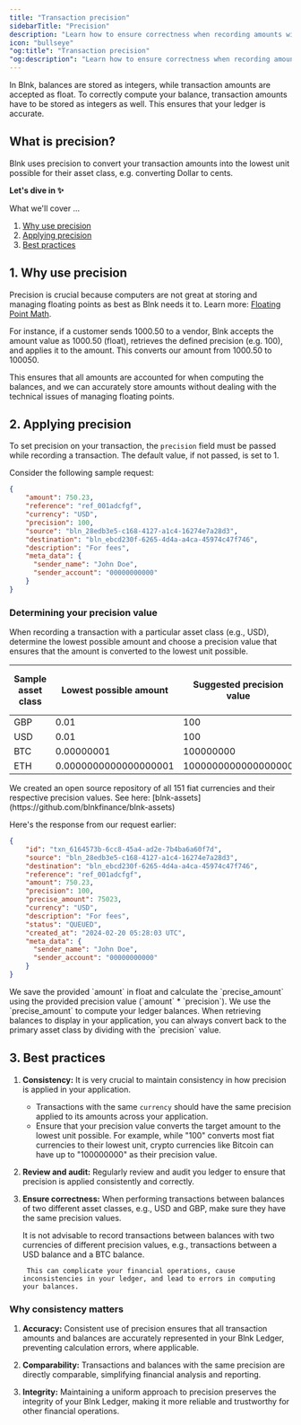```yaml
---
title: "Transaction precision"
sidebarTitle: "Precision"
description: "Learn how to ensure correctness when recording amounts with floating points in your Blnk Ledger"
icon: "bullseye"
"og:title": "Transaction precision"
"og:description": "Learn how to ensure correctness when recording amounts with floating points in your Blnk Ledger"
---
```


In Blnk, balances are stored as integers, while transaction amounts are accepted as float. To correctly compute your balance, transaction amounts have to be stored as integers as well. This ensures that your ledger is accurate.

## What is precision?

Blnk uses precision to convert your transaction amounts into the lowest unit possible for their asset class, e.g. converting Dollar to cents. 

**Let's dive in ✨**

What we'll cover …

1. [Why use precision](#1-why-use-precision)
2. [Applying precision](#2-applying-precision)
3. [Best practices](#3-best-practices)

## 1. Why use precision

Precision is crucial because computers are not great at storing and managing floating points as best as Blnk needs it to. Learn more: [Floating Point Math](https://0.30000000000000004.com/).

For instance, if a customer sends 1000.50 to a vendor, Blnk accepts the amount value as 1000.50 (float), retrieves the defined precision (e.g. 100), and applies it to the amount. This converts our amount from 1000.50 to 100050.

This ensures that all amounts are accounted for when computing the balances, and we can accurately store amounts without dealing with the technical issues of managing floating points.

## 2. Applying precision

To set precision on your transaction, the `precision` field must be passed while recording a transaction. The default value, if not passed, is set to 1.

Consider the following sample request:

```json Request
{
    "amount": 750.23,
    "reference": "ref_001adcfgf",
    "currency": "USD",
    "precision": 100,
    "source": "bln_28edb3e5-c168-4127-a1c4-16274e7a28d3",
    "destination": "bln_ebcd230f-6265-4d4a-a4ca-45974c47f746",
    "description": "For fees",
    "meta_data": {
      "sender_name": "John Doe",
      "sender_account": "00000000000"
    }
}
```

### Determining your precision value

When recording a transaction with a particular asset class (e.g., USD), determine the lowest possible amount and choose a precision value that ensures that the amount is converted to the lowest unit possible.

| Sample asset class | Lowest possible amount | Suggested precision value | Lowest unit to be stored
| --- | --- | --- | ---
| GBP | 0.01 | 100 | 1
| USD | 0.01 | 100 | 1
| BTC | 0.00000001 | 100000000 | 1
| ETH | 0.0000000000000000001 | 1000000000000000000 | 1

<Tip>
    We created an open source repository of all 151 fiat currencies and their respective precision values. See here: [blnk-assets](https://github.com/blnkfinance/blnk-assets)
</Tip>

Here's the response from our request earlier:

```json Response
{
    "id": "txn_6164573b-6cc8-45a4-ad2e-7b4ba6a60f7d",
    "source": "bln_28edb3e5-c168-4127-a1c4-16274e7a28d3",
    "destination": "bln_ebcd230f-6265-4d4a-a4ca-45974c47f746",
    "reference": "ref_001adcfgf",
    "amount": 750.23,
    "precision": 100,
    "precise_amount": 75023,
    "currency": "USD",
    "description": "For fees",
    "status": "QUEUED",
    "created_at": "2024-02-20 05:28:03 UTC",
    "meta_data": {
      "sender_name": "John Doe",
      "sender_account": "00000000000"
    }
}
```

<Info>
    We save the provided `amount` in float and calculate the `precise_amount` using the provided precision value (`amount` * `precision`). We use the `precise_amount` to compute your ledger balances.
</Info>

<Tip>
    When retrieving balances to display in your application, you can always convert back to the primary asset class by dividing with the `precision` value.
</Tip>

## 3. Best practices

1. **Consistency:** It is very crucial to maintain consistency in how precision is applied in your application. 
    - Transactions with the same `currency` should have the same precision applied to its amounts across your application. 
    - Ensure that your precision value converts the target amount to the lowest unit possible. For example, while "100" converts most fiat currencies to their lowest unit, crypto currencies like Bitcoin can have up to "100000000" as their precision value.

2. **Review and audit:** Regularly review and audit you ledger to ensure that precision is applied consistently and correctly.

3. **Ensure correctness:** When performing transactions between balances of two different asset classes, e.g., USD and GBP, make sure they have the same precision values.

    <Warning>   
        It is not advisable to record transactions between balances with two currencies of different precision values, e.g., transactions between a USD balance and a BTC balance.

        This can complicate your financial operations, cause inconsistencies in your ledger, and lead to errors in computing your balances.
    </Warning>

### Why consistency matters

1. **Accuracy:** Consistent use of precision ensures that all transaction amounts and balances are accurately represented in your Blnk Ledger, preventing calculation errors, where applicable.

2. **Comparability:** Transactions and balances with the same precision are directly comparable, simplifying financial analysis and reporting.

3. **Integrity:** Maintaining a uniform approach to precision preserves the integrity of your Blnk Ledger, making it more reliable and trustworthy for other financial operations.